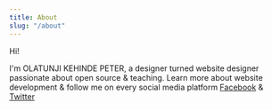 ```yaml
---
title: About
slug: "/about"
---
```


Hi!

I'm OLATUNJI KEHINDE PETER, a designer turned website designer passionate about open source & teaching. Learn more about website development & follow me on every social media platform [Facebook](https://www.facebook.com) & [Twitter](www.twitter.com)
